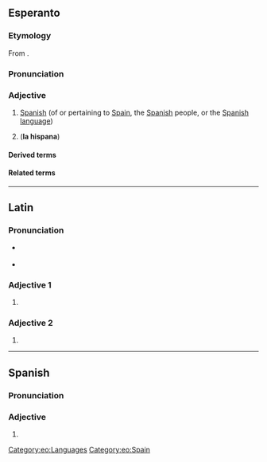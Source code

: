==Esperanto==

===Etymology===
From {{af|eo|hispano|t1=a Spaniard|-a}}.

===Pronunciation===
{{eo-IPA|a=LL-Q143 (epo)-Lepticed7-hispana.wav|hispan|a}}

===Adjective===
{{eo-head}}

# [[Spanish]] (of or pertaining to [[Spain]], the [[Spanish]] people, or the [[Spanish]] [[language]])
#: {{hyper|eo|eŭropa}}
# ('''la hispana''') {{clipping of|eo|[[la]] [[hispana lingvo]]||the Spanish language}}

====Derived terms====
{{der3|eo
|{{l|eo|hispana lingvo|t=Spanish language}}
|{{l|eo|hispanlingvano}}, {{l|eo|hispanparolanto|t=a Spanish speaker, a [[hispanophone]]}}
|{{l|eo|hispanparola}}, {{l|eo|hispanparolanta|t=Spanish-speaking}}
}}

====Related terms====
{{rel2|eo
|{{l|eo|hispane|t=in Spanish}}
|{{l|eo|Hispanio|t=Spain}}
}}

{{eo GCSE|4}}

[[Category:eo:Languages]]
[[Category:eo:Spain]]

----

==Latin==

===Pronunciation===
* {{q|hispāna}} {{la-IPA|hispāna}}
* {{q|hispānā}} {{la-IPA|hispānā}}

===Adjective 1===
{{la-adj-form|hispāna}}

# {{inflection of|la|hispānus||nom//voc|f|s|;|nom//acc//voc|n|p}}

===Adjective 2===
{{la-adj-form|hispānā}}

# {{inflection of|la|hispānus||abl|f|s}}

----

==Spanish==

===Pronunciation===
{{es-IPA}}

===Adjective===
{{head|es|adjective form|g=f-s}}

# {{adj form of|es|hispano||f|s}}